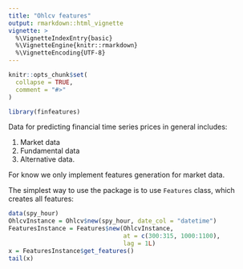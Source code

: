 ```yaml
---
title: "Ohlcv features"
output: rmarkdown::html_vignette
vignette: >
  %\VignetteIndexEntry{basic}
  %\VignetteEngine{knitr::rmarkdown}
  %\VignetteEncoding{UTF-8}
---
```


```r
knitr::opts_chunk$set(
  collapse = TRUE,
  comment = "#>"
)
```

```r
library(finfeatures)
```

Data for predicting financial time series prices in general includes:

1. Market data
2. Fundamental data
3. Alternative data.

For know we only implement features generation for market data. 

The simplest way to use the package is to use `Features` class, which creates all features:

```r
data(spy_hour)
OhlcvInstance = Ohlcv$new(spy_hour, date_col = "datetime")
FeaturesInstance = Features$new(OhlcvInstance,
                                at = c(300:315, 1000:1100),
                                lag = 1L)
x = FeaturesInstance$get_features()
tail(x)
```

